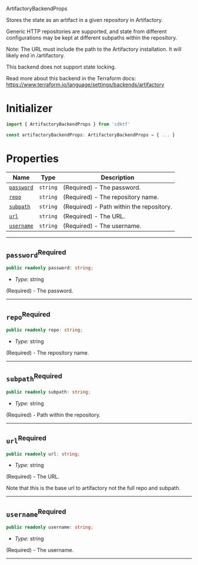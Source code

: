  ArtifactoryBackendProps <a name="ArtifactoryBackendProps" id="cdktf.ArtifactoryBackendProps"></a>

Stores the state as an artifact in a given repository in Artifactory.

Generic HTTP repositories are supported, and state from different configurations
may be kept at different subpaths within the repository.

Note: The URL must include the path to the Artifactory installation.
It will likely end in /artifactory.

This backend does not support state locking.

Read more about this backend in the Terraform docs:
https://www.terraform.io/language/settings/backends/artifactory

# Initializer <a name="Initializer" id="cdktf.ArtifactoryBackendProps.Initializer"></a>

```typescript
import { ArtifactoryBackendProps } from 'cdktf'

const artifactoryBackendProps: ArtifactoryBackendProps = { ... }
```

# Properties <a name="Properties" id="Properties"></a>

| **Name** | **Type** | **Description** |
| --- | --- | --- |
| <code><a href="#cdktf.ArtifactoryBackendProps.property.password">password</a></code> | <code>string</code> | (Required) - The password. |
| <code><a href="#cdktf.ArtifactoryBackendProps.property.repo">repo</a></code> | <code>string</code> | (Required) - The repository name. |
| <code><a href="#cdktf.ArtifactoryBackendProps.property.subpath">subpath</a></code> | <code>string</code> | (Required) - Path within the repository. |
| <code><a href="#cdktf.ArtifactoryBackendProps.property.url">url</a></code> | <code>string</code> | (Required) - The URL. |
| <code><a href="#cdktf.ArtifactoryBackendProps.property.username">username</a></code> | <code>string</code> | (Required) - The username. |

---

## `password`<sup>Required</sup> <a name="password" id="cdktf.ArtifactoryBackendProps.property.password"></a>

```typescript
public readonly password: string;
```

- *Type:* string

(Required) - The password.

---

## `repo`<sup>Required</sup> <a name="repo" id="cdktf.ArtifactoryBackendProps.property.repo"></a>

```typescript
public readonly repo: string;
```

- *Type:* string

(Required) - The repository name.

---

## `subpath`<sup>Required</sup> <a name="subpath" id="cdktf.ArtifactoryBackendProps.property.subpath"></a>

```typescript
public readonly subpath: string;
```

- *Type:* string

(Required) - Path within the repository.

---

## `url`<sup>Required</sup> <a name="url" id="cdktf.ArtifactoryBackendProps.property.url"></a>

```typescript
public readonly url: string;
```

- *Type:* string

(Required) - The URL.

Note that this is the base url to artifactory not the full repo and subpath.

---

## `username`<sup>Required</sup> <a name="username" id="cdktf.ArtifactoryBackendProps.property.username"></a>

```typescript
public readonly username: string;
```

- *Type:* string

(Required) - The username.

---
